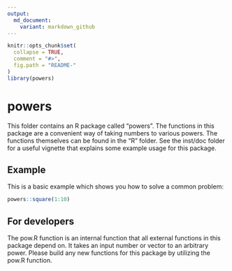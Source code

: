 ```yaml
---
output:
  md_document:
    variant: markdown_github
---
```



```r
knitr::opts_chunk$set(
  collapse = TRUE,
  comment = "#>",
  fig.path = "README-"
)
library(powers)
```

# powers

This folder contains an R package called "powers". The functions in this package are a convenient way of taking numbers to various powers. The functions themselves can be found in the "R" folder. See the inst/doc folder for a useful vignette that explains some example usage for this package.

## Example

This is a basic example which shows you how to solve a common problem:

```r
powers::square(1:10)
```

## For developers

The pow.R function is an internal function that all external functions in this package depend on. It takes an input number or vector to an arbitrary power. Please build any new functions for this package by utilizing the pow.R function.
